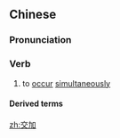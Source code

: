 ==Chinese==
{{zh-forms}}

===Pronunciation===
{{zh-pron
|m=jiāojiā
|h=pfs=kâu-kâ
|mn=kau-ka
|cat=v
}}

===Verb===
{{zh-verb}}

# {{lb|zh|literary|often of unfavourable things}} to [[occur]] [[simultaneously]]

====Derived terms====
{{zh-der|悲喜交加|拳腳交加|涕淚交加|驚喜交加|雷電交加|雷雨交加|風雨交加}}

[[zh:交加]]